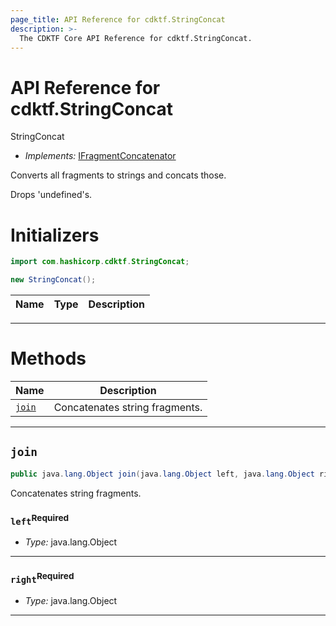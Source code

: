 ```yaml
---
page_title: API Reference for cdktf.StringConcat
description: >-
  The CDKTF Core API Reference for cdktf.StringConcat.
---
```


<!-- This file is generated through yarn generate-docs -->

# API Reference for cdktf.StringConcat

   StringConcat <a name="StringConcat" id="cdktf.StringConcat"></a>
  
  - *Implements:* <a href="#cdktf.IFragmentConcatenator">IFragmentConcatenator</a>
  
  Converts all fragments to strings and concats those.
  
  Drops 'undefined's.
  
  # Initializers <a name="Initializers" id="cdktf.StringConcat.Initializer"></a>
  
  ```java
  import com.hashicorp.cdktf.StringConcat;
  
  new StringConcat();
  ```
  
  | **Name** | **Type** | **Description** |
  | --- | --- | --- |
  
  ---
  
  # Methods <a name="Methods" id="Methods"></a>
  
  | **Name** | **Description** |
  | --- | --- |
  | <code><a href="#cdktf.StringConcat.join">join</a></code> | Concatenates string fragments. |
  
  ---
  
  ## `join` <a name="join" id="cdktf.StringConcat.join"></a>
  
  ```java
  public java.lang.Object join(java.lang.Object left, java.lang.Object right)
  ```
  
  Concatenates string fragments.
  
  ### `left`<sup>Required</sup> <a name="left" id="cdktf.StringConcat.join.parameter.left"></a>
  
  - *Type:* java.lang.Object
  
  ---
  
  ### `right`<sup>Required</sup> <a name="right" id="cdktf.StringConcat.join.parameter.right"></a>
  
  - *Type:* java.lang.Object
  
  ---
  
  
  
  
